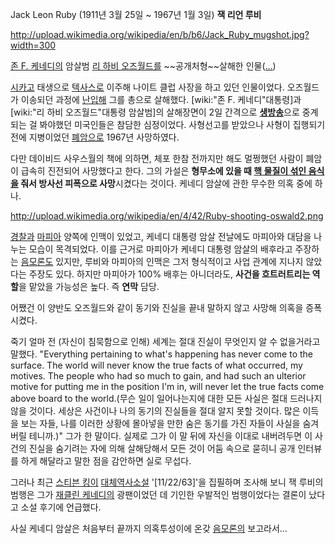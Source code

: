 Jack Leon Ruby (1911년 3월 25일 ~ 1967년 1월 3일)
'''잭 리언 루비'''

http://upload.wikimedia.org/wikipedia/en/b/b6/Jack_Ruby_mugshot.jpg?width=300

[[존 F. 케네디]]의 암살범 [[리 하비 오즈월드]]를 ~~공개처형~~살해한 인물([[...]])

[[시카고]] 태생으로 [[텍사스]]로 이주해 나이트 클럽 사장을 하고 있던 인물이었다. 오즈월드가 이송되던 과정에 [[난입]]해 그를 총으로 살해했다. [wiki:"존 F. 케네디"대통령]과 [wiki:"리 하비 오즈월드"대통령 암살범]의 살해장면이 2일 간격으로 '''[[생방송]]'''으로 중계되는 걸 봐야했던 미국인들은 참담한 심정이었다. 사형선고를 받았으나 사형이 집행되기 전에 지병이었던 [[폐암]]으로 1967년 사망하였다. 

다만 데이비드 사우스월의 책에 의하면, 체포 한참 전까지만 해도 멀쩡했던 사람이 폐암이 급속히 진전되어 사망했다고 한다. 그의 가설은 '''형무소에 있을 때 [[방사능 홍차|핵 물질이 섞인 음식]]을 줘서 방사선 피폭으로 사망'''시켰다는 것이다. 케네디 암살에 관한 무수한 의혹 중에 하나.

http://upload.wikimedia.org/wikipedia/en/4/42/Ruby-shooting-oswald2.png

[[경찰]]과 [[마피아]] 양쪽에 인맥이 있었고, 케네디 대통령 암살 전날에도 마피아와 대담을 나누는 모습이 목격되었다. 이를 근거로 마피아가 케네디 대통령 암살의 배후라고 주장하는 [[음모론]]도 있지만, 루비와 마피아의 인맥은 그저 형식적이고 사업 관계에 지나지 않았다는 주장도 있다. 하지만 마피아가 100% 배후는 아니더라도, '''사건을 흐트러트리는 역할'''을 맡았을 가능성은 높다. 즉 '''연막''' 담당.

어쨌건 이 양반도 오즈월드와 같이 동기와 진실을 끝내 말하지 않고 사망해 의혹을 증폭시켰다.

죽기 얼마 전 (자신이 침묵함으로 인해) 세계는 절대 진실이 무엇인지 알 수 없을거라고 말했다. 
"Everything pertaining to what's happening has never come to the surface. The world will never know the true facts of what occurred, my motives. The people who had so much to gain, and had such an ulterior motive for putting me in the position I'm in, will never let the true facts come above board to the world.(무슨 일이 일어나는지에 대한 모든 사실은 절대 드러나지 않을 것이다. 세상은 사건이나 나의 동기의 진실들을 절대 알지 못할 것이다. 많은 이득을 보는 자들, 나를 이러한 상황에 몰아넣을 만한 숨은 동기를 가진 자들이 사실을 숨겨버릴 테니까.)" 그가 한 말이다. 실제로 그가 이 말 뒤에 자신을 이대로 내버려두면 이 사건의 진실을 숨기려는 자에 의해 살해당해서 모든 것이 어둠 속으로 묻히니 공개 인터뷰를 하게 해달라고 말한 점을 감안하면 실로 무섭다.

그러나 최근 [[스티븐 킹]]이 [[대체역사소설]] '[11/22/63]'을 집필하며 조사해 보니 잭 루비의 범행은 그가 [[재클린 케네디]]의 광팬이었던 데 기인한 우발적인 범행이었다는 결론이 났다고 소설 후기에 언급했다. 

사실 케네디 암살은 처음부터 끝까지 의혹투성이에 온갖 [[음모론]]의 보고라서...

